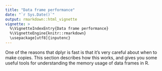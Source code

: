 ```yaml
---
title: "Data frame performance"
date: "`r Sys.Date()`"
output: rmarkdown::html_vignette
vignette: >
  %\VignetteIndexEntry{Data frame performance}
  %\VignetteEngine{knitr::rmarkdown}
  \usepackage[utf8]{inputenc}
---
```



One of the reasons that dplyr is fast is that it's very careful about when to make copies. This section describes how this works, and gives you some useful tools for understanding the memory usage of data frames in R.

